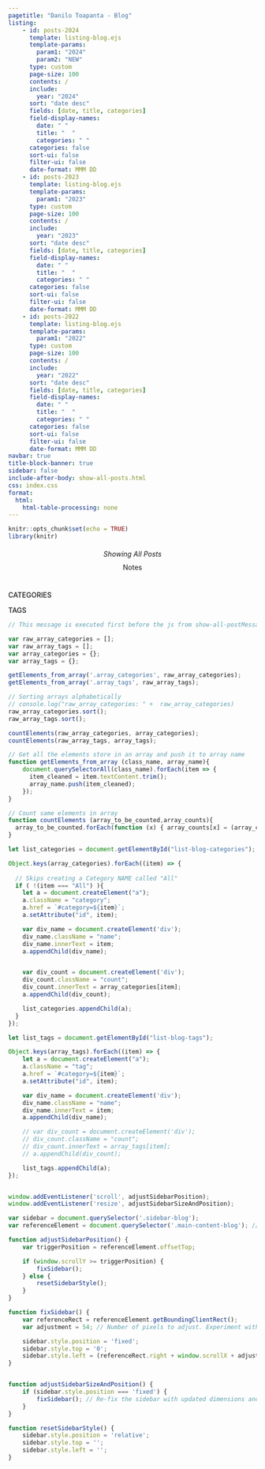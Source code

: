 ```yaml
---
pagetitle: "Danilo Toapanta - Blog"
listing:
    - id: posts-2024
      template: listing-blog.ejs
      template-params:
        param1: "2024"
        param2: "NEW"
      type: custom
      page-size: 100
      contents: /
      include: 
        year: "2024"
      sort: "date desc"
      fields: [date, title, categories]
      field-display-names:
        date: " "
        title: "  "
        categories: " "
      categories: false
      sort-ui: false
      filter-ui: false
      date-format: MMM DD
    - id: posts-2023
      template: listing-blog.ejs
      template-params:
        param1: "2023"
      type: custom
      page-size: 100
      contents: /
      include: 
        year: "2023"
      sort: "date desc"
      fields: [date, title, categories]
      field-display-names:
        date: " "
        title: "  "
        categories: " "
      categories: false
      sort-ui: false
      filter-ui: false
      date-format: MMM DD
    - id: posts-2022
      template: listing-blog.ejs
      template-params:
        param1: "2022"
      type: custom
      page-size: 100
      contents: /
      include: 
        year: "2022"
      sort: "date desc"
      fields: [date, title, categories]
      field-display-names:
        date: " "
        title: "  "
        categories: " "
      categories: false
      sort-ui: false
      filter-ui: false
      date-format: MMM DD
navbar: true
title-block-banner: true
sidebar: false
include-after-body: show-all-posts.html
css: index.css
format:
  html:
    html-table-processing: none
---
```


<!-- This activates option to run Javascript -->
```r
knitr::opts_chunk$set(echo = TRUE)
library(knitr)
```


```{=html}
<div class="grid-showAllCateg-Notes">
    <div class="background-color-show-posts" style="display: flex; justify-content: center; padding: 5px 0px; border-radius: 5px;">
        <a id="clickable-showing-all-posts" href="/blog" style="text-decoration: none; pointer-events: none;">
            <p align="center" id="showing-all-posts" class="color-show-posts" style="font-weight: 400; margin: 0px; padding: 0px; font-style: italic;">
                Showing All Posts
            </p>
        </a>
        <a id="clickable-show-all-posts" href="/blog/#category=All" style="text-decoration: none; pointer-events: none;">
            <p align="center" id="reload-posts-icon" class="color-show-posts" style="display: none; font-weight: 400; margin: 0px; padding: 0px; font-style: italic;">
                Show All Posts <i style="padding-left: 2px;" class='bi bi-arrow-counterclockwise'></i>
            </p>
        </a>
    </div>
    <div class="background-color-show-posts" style="display: flex; justify-content: center; padding: 5px 0px; border-radius: 5px;">
        <a id="clickable-showing-all-posts" href="/notes" style="text-decoration: none;">
            <p align="center" id="showing-all-posts" class="color-show-posts" style="font-weight: 400; margin: 0px; padding: 0px;">
                Notes
            </p>
        </a>
    </div>
</div>
```


:::{.grid-blog}
:::{.main-content-blog}

```{=html}
<div id= "show-tag-cat-selected" style="display:none;">
  <p style="padding-top:40px; padding-bottom:5px; margin-bottom:0px; color: #838383;">
    <span id="green_number_blog" style="padding-bottom:0px; margin-bottom:0px; color: #14ae73;">
      # 
    </span>
    <span id="tagged_categorized_as" >
      published:
    </span>
  </p>
  <h1 id="tag_category_name" style="padding:0px 0px; margin: 0px 0px; padding-bottom:15px; border-bottom: none">Python</h1>
</div>
```

<!-- <h3 class="unlisted unnumbered no_anchor_link" style="margin-top: 0px; padding-top:30px; padding-bottom: 8px; font-size: 1.6rem;">2023</h3> -->

```{=html}
<div style="padding-top:10px; "></div>
```

:::{.datePadding .newFont_and_color}
:::{#posts-2024}
:::
:::

```{=html}
<div style="padding-top:10px; "></div>
```

:::{.datePadding .newFont_and_color}
:::{#posts-2023}
:::
:::

<!-- <h3 class="unlisted unnumbered no_anchor_link" style="margin-top: 0px; padding-top:20px; padding-bottom: 8px; font-size: 1.6rem;">2022</h3> -->

:::{.datePadding .newFont_and_color}
:::{#posts-2022}
:::
:::

:::

```{=html}
<div class="sidebar-blog">
  
  <div class="post-sidebar-card">
    <p class="post-sidebar-card-title" style="font-size: 14px; font-weight: 550; margin-bottom: 12px">
    CATEGORIES
    </p>  
    <div id="list-blog-categories" class="list-blog">
    </div>  
  </div>
  
  <div class="post-sidebar-card">
    <p class="post-sidebar-card-title" style="font-size: 14px; font-weight: 550; margin-bottom: 12px">
      TAGS
    </p>
    <div id="list-blog-tags" class="list-blog-tags"></div>  
  </div>

</div>
```
:::




```js
// This message is executed first before the js from show-all-postMessage.html

var raw_array_categories = [];
var raw_array_tags = [];
var array_categories = {};
var array_tags = {};

getElements_from_array('.array_categories', raw_array_categories);
getElements_from_array('.array_tags', raw_array_tags);

// Sorting arrays alphabetically
// console.log("raw_array_categories: " +  raw_array_categories)
raw_array_categories.sort();
raw_array_tags.sort();

countElements(raw_array_categories, array_categories);
countElements(raw_array_tags, array_tags);

// Get all the elements store in an array and push it to array name
function getElements_from_array (class_name, array_name){
    document.querySelectorAll(class_name).forEach(item => {
      item_cleaned = item.textContent.trim();
      array_name.push(item_cleaned);
    });
}

// Count same elements in array
function countElements (array_to_be_counted,array_counts){
  array_to_be_counted.forEach(function (x) { array_counts[x] = (array_counts[x] || 0) + 1; });
}

let list_categories = document.getElementById("list-blog-categories");

Object.keys(array_categories).forEach((item) => {
  
  // Skips creating a Category NAME called "All"
  if ( !(item === "All") ){
    let a = document.createElement("a");
    a.className = "category";
    a.href = `#category=${item}`;
    a.setAttribute("id", item);

    var div_name = document.createElement('div');
    div_name.className = "name";
    div_name.innerText = item;
    a.appendChild(div_name);


    var div_count = document.createElement('div');
    div_count.className = "count";
    div_count.innerText = array_categories[item];
    a.appendChild(div_count);

    list_categories.appendChild(a);
  }
});

let list_tags = document.getElementById("list-blog-tags");

Object.keys(array_tags).forEach((item) => {
    let a = document.createElement("a");
    a.className = "tag";
    a.href = `#category=${item}`;
    a.setAttribute("id", item);

    var div_name = document.createElement('div');
    div_name.className = "name";
    div_name.innerText = item;
    a.appendChild(div_name);

    // var div_count = document.createElement('div');
    // div_count.className = "count";
    // div_count.innerText = array_tags[item];
    // a.appendChild(div_count);

    list_tags.appendChild(a);
});


window.addEventListener('scroll', adjustSidebarPosition);
window.addEventListener('resize', adjustSidebarSizeAndPosition);

var sidebar = document.querySelector('.sidebar-blog');
var referenceElement = document.querySelector('.main-content-blog'); // Reference element to align the sidebar with

function adjustSidebarPosition() {
    var triggerPosition = referenceElement.offsetTop;

    if (window.scrollY >= triggerPosition) {
        fixSidebar();
    } else {
        resetSidebarStyle();
    }
}

function fixSidebar() {
    var referenceRect = referenceElement.getBoundingClientRect();
    var adjustment = 54; // Number of pixels to adjust. Experiment with this value.

    sidebar.style.position = 'fixed';
    sidebar.style.top = '0';
    sidebar.style.left = (referenceRect.right + window.scrollX + adjustment) + 'px';
}


function adjustSidebarSizeAndPosition() {
    if (sidebar.style.position === 'fixed') {
        fixSidebar(); // Re-fix the sidebar with updated dimensions and position
    }
}

function resetSidebarStyle() {
    sidebar.style.position = 'relative';
    sidebar.style.top = '';
    sidebar.style.left = '';
}
```


